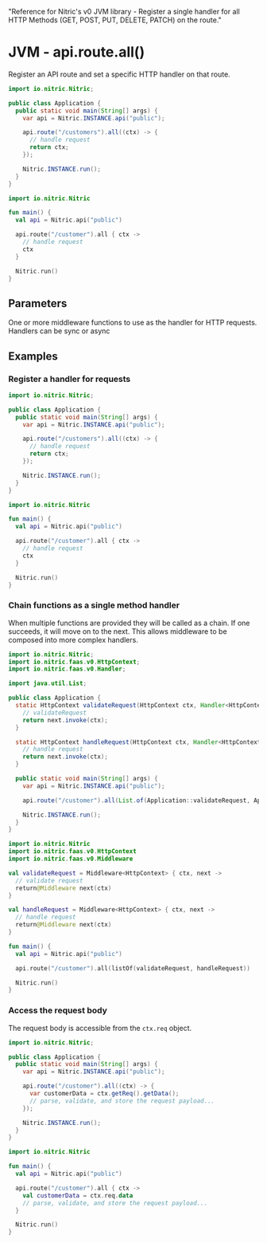   "Reference for Nitric's v0 JVM library - Register a single handler for all HTTP Methods (GET, POST, PUT, DELETE, PATCH) on the route."

# JVM - api.route.all()

Register an API route and set a specific HTTP handler on that route.

<CodeWithTabs>

```java !!tabs Java
import io.nitric.Nitric;

public class Application {
  public static void main(String[] args) {
    var api = Nitric.INSTANCE.api("public");

    api.route("/customers").all((ctx) -> {
      // handle request
      return ctx;
    });

    Nitric.INSTANCE.run();
  }
}
```

```kotlin !!tabs Kotlin
import io.nitric.Nitric

fun main() {
  val api = Nitric.api("public")

  api.route("/customer").all { ctx ->
    // handle request
    ctx
  }

  Nitric.run()
}
```

</CodeWithTabs>

## Parameters

<Properties>
  <Property
    name="middleware"
    required
    type="HttpMiddleware or List<HttpMiddleware>"
  >
    One or more middleware functions to use as the handler for HTTP requests.
    Handlers can be sync or async
  </Property>
</Properties>

## Examples

### Register a handler for requests

<CodeWithTabs>

```java !!tabs Java
import io.nitric.Nitric;

public class Application {
  public static void main(String[] args) {
    var api = Nitric.INSTANCE.api("public");

    api.route("/customers").all((ctx) -> {
      // handle request
      return ctx;
    });

    Nitric.INSTANCE.run();
  }
}
```

```kotlin !!tabs Kotlin
import io.nitric.Nitric

fun main() {
  val api = Nitric.api("public")

  api.route("/customer").all { ctx ->
    // handle request
    ctx
  }

  Nitric.run()
}
```

</CodeWithTabs>

### Chain functions as a single method handler

When multiple functions are provided they will be called as a chain. If one succeeds, it will move on to the next. This allows middleware to be composed into more complex handlers.

<CodeWithTabs>

```java !!tabs Java
import io.nitric.Nitric;
import io.nitric.faas.v0.HttpContext;
import io.nitric.faas.v0.Handler;

import java.util.List;

public class Application {
  static HttpContext validateRequest(HttpContext ctx, Handler<HttpContext> next) {
    // validateRequest
    return next.invoke(ctx);
  }

  static HttpContext handleRequest(HttpContext ctx, Handler<HttpContext> next) {
    // handle request
    return next.invoke(ctx);
  }

  public static void main(String[] args) {
    var api = Nitric.INSTANCE.api("public");

    api.route("/customer").all(List.of(Application::validateRequest, Application::handleRequest));

    Nitric.INSTANCE.run();
  }
}
```

```kotlin !!tabs Kotlin
import io.nitric.Nitric
import io.nitric.faas.v0.HttpContext
import io.nitric.faas.v0.Middleware

val validateRequest = Middleware<HttpContext> { ctx, next ->
  // validate request
  return@Middleware next(ctx)
}

val handleRequest = Middleware<HttpContext> { ctx, next ->
  // handle request
  return@Middleware next(ctx)
}

fun main() {
  val api = Nitric.api("public")

  api.route("/customer").all(listOf(validateRequest, handleRequest))

  Nitric.run()
}
```

</CodeWithTabs>

### Access the request body

The request body is accessible from the `ctx.req` object.

<CodeWithTabs>

```java !!tabs Java
import io.nitric.Nitric;

public class Application {
  public static void main(String[] args) {
    var api = Nitric.INSTANCE.api("public");

    api.route("/customer").all((ctx) -> {
      var customerData = ctx.getReq().getData();
      // parse, validate, and store the request payload...
    });

    Nitric.INSTANCE.run();
  }
}
```

```kotlin !!tabs Kotlin
import io.nitric.Nitric

fun main() {
  val api = Nitric.api("public")

  api.route("/customer").all { ctx ->
    val customerData = ctx.req.data
    // parse, validate, and store the request payload...
  }

  Nitric.run()
}
```

</CodeWithTabs>
